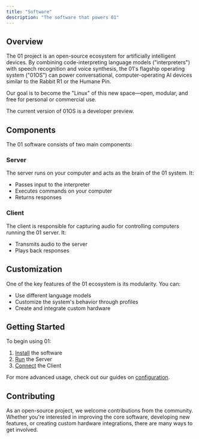 ```yaml
---
title: "Software"
description: "The software that powers 01"
---
```


## Overview

The 01 project is an open-source ecosystem for artificially intelligent devices. By combining code-interpreting language models ("interpreters") with speech recognition and voice synthesis, the 01's flagship operating system ("01OS") can power conversational, computer-operating AI devices similar to the Rabbit R1 or the Humane Pin.

Our goal is to become the "Linux" of this new space—open, modular, and free for personal or commercial use.

<Note>The current version of 01OS is a developer preview.</Note>

## Components

The 01 software consists of two main components:

### Server

The server runs on your computer and acts as the brain of the 01 system. It:

- Passes input to the interpreter
- Executes commands on your computer
- Returns responses

### Client

The client is responsible for capturing audio for controlling computers running the 01 server. It:

- Transmits audio to the server
- Plays back responses

## Customization

One of the key features of the 01 ecosystem is its modularity. You can:

- Use different language models
- Customize the system's behavior through profiles
- Create and integrate custom hardware

## Getting Started

To begin using 01:

1. [Install](/software/installation) the software
2. [Run](/software/run) the Server
3. [Connect](/hardware/01-light/connect) the Client

For more advanced usage, check out our guides on [configuration](/software/configure).

## Contributing

As an open-source project, we welcome contributions from the community. Whether you're interested in improving the core software, developing new features, or creating custom hardware integrations, there are many ways to get involved.
